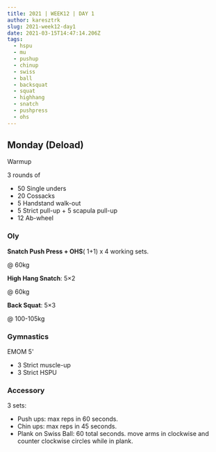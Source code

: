 ```yaml
---
title: 2021 | WEEK12 | DAY 1
author: karesztrk
slug: 2021-week12-day1
date: 2021-03-15T14:47:14.206Z
tags:
  - hspu
  - mu
  - pushup
  - chinup
  - swiss
  - ball
  - backsquat
  - squat
  - highhang
  - snatch
  - pushpress
  - ohs
---
```


## Monday (Deload)

Warmup

3 rounds of

- 50 Single unders
- 20 Cossacks
- 5 Handstand walk-out
- 5 Strict pull-up + 5 scapula pull-up
- 12 Ab-wheel

### Oly

**Snatch Push Press + OHS**( 1+1) x 4 working sets.

@ 60kg

**High Hang Snatch**: 5×2

@ 60kg

**Back Squat**: 5×3

@ 100-105kg

### Gymnastics

EMOM 5'

- 3 Strict muscle-up
- 3 Strict HSPU

### Accessory

3 sets:

- Push ups: max reps in 60 seconds.
- Chin ups: max reps in 45 seconds.
- Plank on Swiss Ball: 60 total seconds. move arms in clockwise and counter clockwise circles while in plank.
